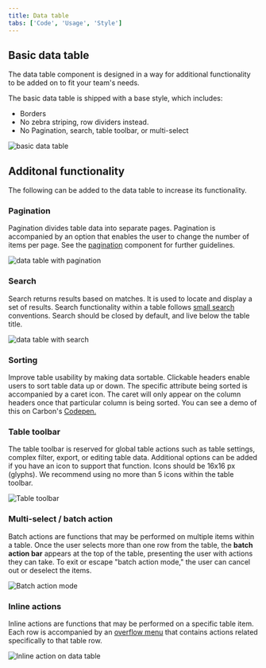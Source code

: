 ```yaml
---
title: Data table
tabs: ['Code', 'Usage', 'Style']
---
```


## Basic data table

The data table component is designed in a way for additional functionality to be added on to fit your team's needs.

The basic data table is shipped with a base style, which includes:

- Borders
- No zebra striping, row dividers instead.
- No Pagination, search, table toolbar, or multi-select

<ImageComponent fixed="default" caption="Basic data table">

![basic data table](images/data-table-usage-1.png)

</ImageComponent>


## Additonal functionality

The following can be added to the data table to increase its functionality.

### Pagination

Pagination divides table data into separate pages. Pagination is accompanied by an option that enables the user to change the number of items per page. See the [pagination](/components/Pagination) component for further guidelines.

<ImageComponent fixed="default" caption="Data table with various Pagination methods">

![data table with pagination](images/data-table-usage-2.png)

</ImageComponent>

### Search

Search returns results based on matches. It is used to locate and display a set of results. Search functionality within a table follows [small search](/components/search) conventions. Search should be closed by default, and live below the table title.

<ImageComponent fixed="default" caption="Search on data tables.">

![data table with search](images/data-table-usage-3.png)

</ImageComponent>

### Sorting

Improve table usability by making data sortable. Clickable headers enable users to sort table data up or down. The specific attribute being sorted is accompanied by a caret icon. The caret will only appear on the column headers once that particular column is being sorted. You can see a demo of this on Carbon's [Codepen.](https://codepen.io/tjegan/pen/PjjyVN)

### Table toolbar

The table toolbar is reserved for global table actions such as table settings, complex filter, export, or editing table data. Additional options can be added if you have an icon to support that function. Icons should be 16x16 px (glyphs). We recommend using no more than 5 icons within the table toolbar.

<ImageComponent fixed="default" caption="Table toolbar: table settings">

![Table toolbar](images/data-table-usage-6.png)

</ImageComponent>

### Multi-select / batch action

Batch actions are functions that may be performed on multiple items within a table. Once the user selects more than one row from the table, the **batch action bar** appears at the top of the table, presenting the user with actions they can take. To exit or escape "batch action mode," the user can cancel out or deselect the items.

<ImageComponent fixed="default" caption="Batch action mode on data tables">

![Batch action mode](images/data-table-usage-7.png)

</ImageComponent>

### Inline actions

Inline actions are functions that may be performed on a specific table item. Each row is accompanied by an [overflow menu](/components/overflow-menu) that contains actions related specifically to that table row.

<ImageComponent fixed="default" caption="Inline actions on data tables">

![Inline action on data table](images/data-table-usage-8.png)

</ImageComponent>
